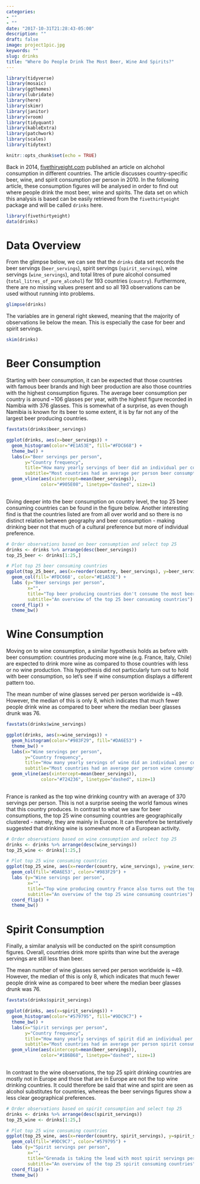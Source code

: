 ```yaml
---
categories:
- ""
- ""
date: "2017-10-31T21:28:43-05:00"
description: ""
draft: false
image: project1pic.jpg
keywords: ""
slug: drinks
title: "Where Do People Drink The Most Beer, Wine And Spirits?"
---
```



```r
library(tidyverse)
library(mosaic)
library(ggthemes)
library(lubridate)
library(here)
library(skimr)
library(janitor)
library(vroom)
library(tidyquant)
library(kableExtra)
library(patchwork)
library(scales)
library(tidytext)
```

```r
knitr::opts_chunk$set(echo = TRUE)
```

Back in 2014, [fivethiryeight.com](https://fivethirtyeight.com/features/dear-mona-followup-where-do-people-drink-the-most-beer-wine-and-spirits/) published an article on alchohol consumption in different countries. The article discusses country-specific beer, wine, and spirit consumption per person in 2010. In the following article, these consumption figures will be analysed in order to find out where people drink the most beer, wine and spirits. The data set on which this analysis is based can be easily retrieved from the `fivethirtyeight` package and will be called `drinks` here.

```r
library(fivethirtyeight)
data(drinks)

```

# Data Overview
From the glimpse below, we can see that the `drinks` data set records the beer servings (`beer_servings`), spirit servings (`spirit_servings`), wine servings (`wine_servings`), and total litres of pure alcohol consumed (`total_litres_of_pure_alcohol`) for 193 countries (`country`). Furthermore, there are no missing values present and so all 193 observations can be used without running into problems.

```r
glimpse(drinks)

```

The variables are in general right skewed, meaning that the majority of observations lie below the mean. This is especially the case for beer and spirit servings.

```r
skim(drinks)
```

# Beer Consumption
Starting with beer consumption, it can be expected that those countries with famous beer brands and high beer production are also those countries with the highest consumption figures. The average beer consumption per country is around ~106 glasses per year, with the highest figure recorded in Namibia with 376 glasses. This is somewhat of a surprise, as even though Namibia is known for its beer to some extent, it is by far not any of the largest beer producing countries.

```r

favstats(drinks$beer_servings)

ggplot(drinks, aes(x=beer_servings)) +
  geom_histogram(color="#E1A53E", fill="#FDC668") +
  theme_bw() +
  labs(x="Beer servings per person",
       y="Country frequency",
       title="How many yearly servings of beer did an individual per country drink in 2010?",
       subtitle="Most countries had an average per person beer consumption below the mean figure") +
  geom_vline(aes(xintercept=mean(beer_servings)),
             color="#905E08", linetype="dashed", size=1)
  

```

Diving deeper into the beer consumption on country level, the top 25 beer consuming countries can be found in the figure below. Another interesting find is that the countries listed are from all over world and so there is no distinct relation between geography and beer consumption - making drinking beer not that much of a cultural preference but more of individual preference.

```r

# Order observations based on beer consumption and select top 25
drinks <- drinks %>% arrange(desc(beer_servings))
top_25_beer <- drinks[1:25,]

# Plot top 25 beer consuming countries
ggplot(top_25_beer, aes(x=reorder(country, beer_servings), y=beer_servings)) +
  geom_col(fill='#FDC668', color="#E1A53E") +
  labs (y="Beer servings per person",
        x="",
        title="Top beer producing countries don't consume the most beer by default",
        subtitle="An overview of the top 25 beer consuming countries") +
  coord_flip() +
  theme_bw()

```

# Wine Consumption
Moving on to wine consumption, a similar hypothesis holds as before with beer consumption: countries producing more wine (e.g. France, Italy, Chile) are expected to drink more wine as compared to those countries with less or no wine production. This hypothesis did not particularly turn out to hold with beer consumption, so let's see if wine consumption displays a different pattern too.

The mean number of wine glasses served per person worldwide is ~49. However, the median of this is only 8, which indicates that much fewer people drink wine as compared to beer where the median beer glasses drunk was 76.


```r

favstats(drinks$wine_servings)

ggplot(drinks, aes(x=wine_servings)) +
  geom_histogram(color="#983F29", fill="#DA6E53") +
  theme_bw() +
  labs(x="Wine servings per person",
       y="Country frequency",
       title="How many yearly servings of wine did an individual per country drink in 2010?",
       subtitle="Most countries had an average per person wine consumption below the mean figure") +
  geom_vline(aes(xintercept=mean(beer_servings)),
             color="#724236", linetype="dashed", size=1)
  

```

France is ranked as the top wine drinking country with an average of 370 servings per person. This is not a surprise seeing the world famous wines that this country produces. In contrast to what we saw for beer consumptions, the top 25 wine consuming countries are geographically clustered - namely, they are mainly in Europe. It can therefore be tentatively suggested that drinking wine is somewhat more of a European activity.

```r

# Order observations based on wine consumption and select top 25
drinks <- drinks %>% arrange(desc(wine_servings))
top_25_wine <- drinks[1:25,]

# Plot top 25 wine consuming countries
ggplot(top_25_wine, aes(x=reorder(country, wine_servings), y=wine_servings)) +
  geom_col(fill='#DA6E53', color="#983F29") +
  labs (y="Wine servings per person",
        x="",
        title="Top wine producing country France also turns out the top wine drinker",
        subtitle="An overview of the top 25 wine consuming countries") +
  coord_flip() +
  theme_bw()

```

# Spirit Consumption
Finally, a similar analysis will be conducted on the spirit consumption figures. Overall, countries drink more spirits than wine but the average servings are still less than beer.

The mean number of wine glasses served per person worldwide is ~49. However, the median of this is only 8, which indicates that much fewer people drink wine as compared to beer where the median beer glasses drunk was 76.


```r

favstats(drinks$spirit_servings)

ggplot(drinks, aes(x=spirit_servings)) +
  geom_histogram(color="#579795", fill="#9DC9C7") +
  theme_bw() +
  labs(x="Spirit servings per person",
       y="Country frequency",
       title="How many yearly servings of spirit did an individual per country drink in 2010?",
       subtitle="Most countries had an average per person spirit consumption below the mean figure") +
  geom_vline(aes(xintercept=mean(beer_servings)),
             color="#1B6B68", linetype="dashed", size=1)
  

```

In contrast to the wine observations, the top 25 spirit drinking countries are mostly not in Europe and those that are in Europe are not the top wine drinking countries. It could therefore be said that wine and spirit are seen as alcohol substitutes for countries, whereas the beer servings figures show a less clear geographical preferences.

```r

# Order observations based on spirit consumption and select top 25
drinks <- drinks %>% arrange(desc(spirit_servings))
top_25_wine <- drinks[1:25,]

# Plot top 25 wine consuming countries
ggplot(top_25_wine, aes(x=reorder(country, spirit_servings), y=spirit_servings)) +
  geom_col(fill='#9DC9C7', color="#579795") +
  labs (y="Spirit servings per person",
        x="",
        title="Grenada is taking the lead with most spirit servings per person",
        subtitle="An overview of the top 25 spirit consuming countries") +
  coord_flip() +
  theme_bw()

```

